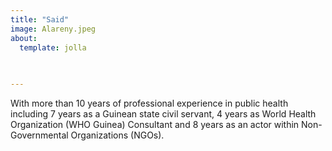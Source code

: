 ```yaml
---
title: "Said"
image: Alareny.jpeg
about:
  template: jolla
  
    

---
```


With more than 10 years of professional experience in public health including 7 years as a Guinean state civil servant, 4 years as World Health Organization (WHO Guinea) Consultant and 8 years as an actor within Non-Governmental Organizations (NGOs).